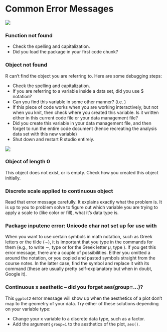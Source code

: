# Common Error Messages {#sec-error}

![](images/monster_debugging.png)

### Function not found

- Check the spelling and capitalization. 
- Did you load the package in your first code chunk?

### Object not found
R can't find the object you are referring to. Here are some debugging steps:

- Check the spelling and capitalization. 
- If you are referring to a variable inside a data set, did you use \$ notation?
- Can you find this variable in some other manner? (i.e. \R{head(var)})
- If this piece of code works when you are working interactively, but not when you knit, then check where you created this variable. Is it written either in this current code file or your data management file? 
- Did you create this variable in your data management file, and then forget to run the entire code document (hence recreating the analysis data set with this new variable)
- Shut down and restart R studio entirely. 

![](images/monster_abort.png)

### Object of length 0
This object does not exist, or is empty. Check how you created this object initially. 

### Discrete scale applied to continuous object
Read that error message carefully. It explains exactly what the problem is. It is up to you to problem solve to figure out which variable you are trying to apply a scale to (like color or fill), what it's data type is. 

### Package inputenc error: Unicode char not set up for use with \LaTeX

When you want to use certain symbols in math notation, such as Greek letters or the tilde ($\sim$), it is important that you type in the \LaTeX  commands for them (e.g., to write $\sim$, type \verb!$\sim$! or for the Greek letter $\mu$, type \verb!$\mu$!). If you get this error message, there are a couple of possibilities. Either you omitted a \R{\$} around the notation, or you copied and pasted symbols straight from the course notes. In the latter case, find the symbol and replace it with its \LaTeX  command (these are usually pretty self-explanatory but when in doubt, Google it).

### Continuous x aesthetic -- did you forget aes(group=...)?
This `ggplot2` error message will show up when the aesthetics of a plot don't map to the geometry of your data. Try either of these solutions depending on your variable type:

- Change your x variable to a discrete data type, such as a factor.
- Add the argument `group=1` to the aesthetics of the plot, `aes()`.

